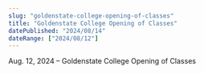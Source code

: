 ```yaml
---
slug: "goldenstate-college-opening-of-classes"
title: "Goldenstate College Opening of Classes"
datePublished: "2024/08/14"
dateRange: ["2024/08/12"]
---
```


<!--- content start --->

Aug. 12, 2024 – Goldenstate College Opening of Classes

<!--- content end --->